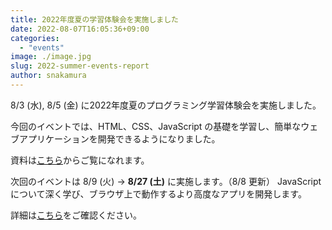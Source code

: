 ```yaml
---
title: 2022年度夏の学習体験会を実施しました
date: 2022-08-07T16:05:36+09:00
categories:
  - "events"
image: ./image.jpg
slug: 2022-summer-events-report
author: snakamura
---
```


8/3 (水), 8/5 (金) に2022年度夏のプログラミング学習体験会を実施しました。

今回のイベントでは、HTML、CSS、JavaScript の基礎を学習し、簡単なウェブアプリケーションを開発できるようになりました。

資料は[こちら](https://learn.utcode.net/docs/trial-session)からご覧になれます。

次回のイベントは 8/9 (火) → **8/27 (土)** に実施します。（8/8 更新）
JavaScript について深く学び、ブラウザ上で動作するより高度なアプリを開発します。

詳細は[こちら](https://utcode.net/2022/info/2022-summer-events/)をご確認ください。